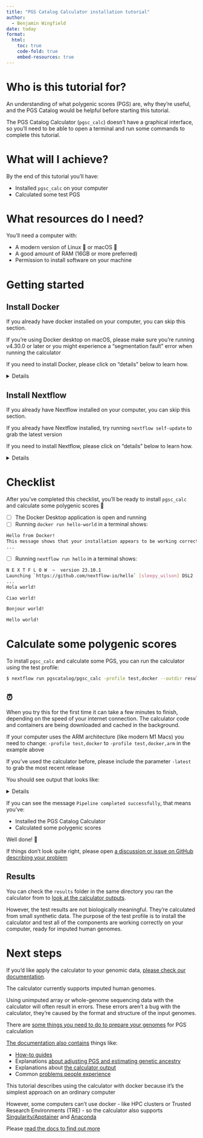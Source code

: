 ```yaml
---
title: "PGS Catalog Calculator installation tutorial"
author: 
  - Benjamin Wingfield
date: today
format: 
  html:
    toc: true
    code-fold: true
    embed-resources: true
---
```


# Who is this tutorial for?

An understanding of what polygenic scores (PGS) are, why they're useful, and the PGS Catalog would be helpful before starting this tutorial.

The PGS Catalog Calculator (`pgsc_calc`) doesn't have a graphical interface, so you'll need to be able to open a terminal and run some commands to complete this tutorial. 

# What will I achieve?

By the end of this tutorial you'll have:

* Installed `pgsc_calc` on your computer
* Calculated some test PGS

# What resources do I need?

You'll need a computer with:

* A modern version of Linux 🐧 or macOS 🍏
* A good amount of RAM (16GB or more preferred)
* Permission to install software on your machine

# Getting started

## Install Docker

If you already have docker installed on your computer, you can skip this section. 

::: {.callout-important}
If you're using Docker desktop on macOS, please make sure you're running v4.30.0 or later or you might experience a "segmentation fault" error when running the calculator
:::

If you need to install Docker, please click on "details" below to learn how. 

<details>

We use docker to ship our software in containers to run on your computer. There are a lot of different tools for working with containers, but docker is the most popular.

The simplest way to install docker is by downloading [Docker Desktop](https://www.docker.com/products/docker-desktop/).

::: {.callout-tip} 
## Have you tried turning it off and on again?
You might need to restart your computer after you've installed docker for the first time
:::

You can check to see if docker desktop is running by opening a terminal and running:

```bash
$ docker run hello-world
```

You should see something that looks like:

```bash
Hello from Docker!
This message shows that your installation appears to be working correctly.

To generate this message, Docker took the following steps:
 1. The Docker client contacted the Docker daemon.
 2. The Docker daemon pulled the "hello-world" image from the Docker Hub.
    (arm64v8)
 3. The Docker daemon created a new container from that image which runs the
    executable that produces the output you are currently reading.
 4. The Docker daemon streamed that output to the Docker client, which sent it
    to your terminal.

To try something more ambitious, you can run an Ubuntu container with:
 $ docker run -it ubuntu bash

Share images, automate workflows, and more with a free Docker ID:
 https://hub.docker.com/

For more examples and ideas, visit:
 https://docs.docker.com/get-started/
```

</details>

## Install Nextflow 

If you already have Nextflow installed on your computer, you can skip this section. 

::: {.callout-tip} 
If you already have Nextflow installed, try running `nextflow self-update` to grab the latest version
:::

If you need to install Nextflow, please click on "details" below to learn how. 

<details>
`pgsc_calc` is built using [Nextflow](https://nextflow.io/), so you'll need Nextflow installed on your computer to run it. These installation steps are taken from [the Nextflow documentation](https://www.nextflow.io/docs/latest/install.html#install-nextflow). 

First, check if you have at least Java 11 installed on your computer:

```bash
$ java -version # java 21, looks good!
openjdk version "21.0.2" 2024-01-16
```

If you don't have Java installed, check the Nextflow documentation [for next steps](https://www.nextflow.io/docs/latest/install.html#requirements). 

Then, run:

```bash
$ curl -s https://get.nextflow.io | bash
```

This will create a file called `nextflow` in the current directory.

Make the file executable:

```bash
$ chmod +x nextflow
```

Then make your computer able to find the nextflow program:

```bash
$ sudo mv nextflow /usr/local/bin
```

Then check if nextflow is installed correctly:

```bash
$ nextflow info
```

You should see something like:

```bash
  Version: 23.10.1 build 5891
  Created: 12-01-2024 22:01 UTC (22:01 BST)
  System: Mac OS X 14.4.1
  Runtime: Groovy 3.0.19 on OpenJDK 64-Bit Server VM 21.0.2
  Encoding: UTF-8 (UTF-8)
```

::: {.callout-tip} 
If you'd like to learn more about Nextflow, the [nf-core community has a great explanation](https://nf-co.re/docs/usage/introduction)
:::

</details>

# Checklist

After you've completed this checklist, you'll be ready to install `pgsc_calc` and calculate some polygenic scores 🧬 

- [ ] The Docker Desktop application is open and running
- [ ] Running `docker run hello-world` in a terminal shows:

```bash
Hello from Docker!
This message shows that your installation appears to be working correctly.
...
```

- [ ] Running `nextflow run hello` in a terminal shows:

```bash
N E X T F L O W  ~  version 23.10.1
Launching `https://github.com/nextflow-io/hello` [sleepy_wilson] DSL2 - revision: 7588c46ffe [master]
...
Hola world!

Ciao world!

Bonjour world!

Hello world!
```

# Calculate some polygenic scores

To install `pgsc_calc` and calculate some PGS, you can run the calculator using the test profile: 

```bash
$ nextflow run pgscatalog/pgsc_calc -profile test,docker --outdir results
```

::: {.callout-tip}
# ⏰
When you try this for the first time it can take a few minutes to finish, depending on the speed of your internet connection. The calculator code and containers are being downloaded and cached in the background.  
:::

::: {.callout-important} 
If your computer uses the ARM architecture (like modern M1 Macs) you need to change: `-profile test,docker` to `-profile test,docker,arm` in the example above
:::

::: {.callout-tip}
If you've used the calculator before, please include the parameter `-latest` to grab the most recent release
:::

You should see output that looks like:

<details>

```bash
N E X T F L O W  ~  version 23.10.1
Pulling pgscatalog/pgsc_calc ...
 Already-up-to-date
Launching `https://github.com/pgscatalog/pgsc_calc` [chaotic_yalow] DSL2 - revision: 8bdf287d55 [main]

------------------------------------------------------
  pgscatalog/pgsc_calc v2.0.0-alpha.5-g8bdf287
------------------------------------------------------
Core Nextflow options
  revision                  : main
  runName                   : chaotic_yalow
  containerEngine           : docker
  launchDir                 : /Users/bwingfield/Documents/projects/pgsc_calc
  workDir                   : /Users/bwingfield/Documents/projects/pgsc_calc/work
  projectDir                : /Users/bwingfield/.nextflow/assets/pgscatalog/pgsc_calc
  userName                  : bwingfield
  profile                   : test,docker
  configFiles               :

Input/output options
  input                     : /Users/bwingfield/.nextflow/assets/pgscatalog/pgsc_calc/assets/examples/samplesheet.csv
  scorefile                 : /Users/bwingfield/.nextflow/assets/pgscatalog/pgsc_calc/assets/examples/scorefiles/PGS001229_22.txt
  outdir                    : /Users/bwingfield/.nextflow/assets/pgscatalog/pgsc_calc/results

Reference options
  ref_samplesheet           : /Users/bwingfield/.nextflow/assets/pgscatalog/pgsc_calc/assets/ancestry/reference.csv
  ld_grch37                 : /Users/bwingfield/.nextflow/assets/pgscatalog/pgsc_calc/assets/ancestry/high-LD-regions-hg19-GRCh37.txt
  ld_grch38                 : /Users/bwingfield/.nextflow/assets/pgscatalog/pgsc_calc/assets/ancestry/high-LD-regions-hg38-GRCh38.txt
  ancestry_checksums        : /Users/bwingfield/.nextflow/assets/pgscatalog/pgsc_calc/assets/ancestry/checksums.txt

Compatibility options
  target_build              : GRCh37

Max job request options
  max_cpus                  : 2
  max_memory                : 6.GB
  max_time                  : 6.h

Other parameters
  config_profile_name       : Test profile
  config_profile_description: Minimal test dataset to check pipeline function

!! Only displaying parameters that differ from the pipeline defaults !!
------------------------------------------------------
If you use pgscatalog/pgsc_calc for your analysis please cite:

* The Polygenic Score Catalog
  https://doi.org/10.1038/s41588-021-00783-5

* The nf-core framework
  https://doi.org/10.1038/s41587-020-0439-x

* Software dependencies
  https://github.com/pgscatalog/pgsc_calc/blob/master/CITATIONS.md

[b5/2b0584] Submitted process > PGSCATALOG_PGSCCALC:PGSCCALC:MAKE_COMPATIBLE:PLINK2_RELABELPVAR (cineca chromosome 22)
[54/5b2ef5] Submitted process > PGSCATALOG_PGSCCALC:PGSCCALC:INPUT_CHECK:COMBINE_SCOREFILES (1)
[22/8efca4] Submitted process > PGSCATALOG_PGSCCALC:PGSCCALC:MATCH:MATCH_VARIANTS (cineca chromosome 22)
[ee/f16912] Submitted process > PGSCATALOG_PGSCCALC:PGSCCALC:MATCH:MATCH_COMBINE (cineca)
[b9/aa6036] Submitted process > PGSCATALOG_PGSCCALC:PGSCCALC:APPLY_SCORE:PLINK2_SCORE (cineca chromosome 22 effect type additive 0)
[4d/c20fb0] Submitted process > PGSCATALOG_PGSCCALC:PGSCCALC:APPLY_SCORE:SCORE_AGGREGATE (cineca)
[f0/e5f070] Submitted process > PGSCATALOG_PGSCCALC:PGSCCALC:REPORT:SCORE_REPORT (cineca)
[59/71755b] Submitted process > PGSCATALOG_PGSCCALC:PGSCCALC:DUMPSOFTWAREVERSIONS (1)
-[pgscatalog/pgsc_calc] Pipeline completed successfully-
```
</details>

If you can see the message `Pipeline completed successfully`, that means you've:

* Installed the PGS Catalog Calculator
* Calculated some polygenic scores 

Well done! 🎉

::: {.callout-tip} 
If things don't look quite right, please open [a discussion or issue on GitHub describing your problem](https://github.com/PGScatalog/pgsc_calc/issues/new/choose)
:::

## Results 

You can check the `results` folder in the same directory you ran the calculator from to [look at the calculator outputs](https://pgsc-calc.readthedocs.io/en/latest/explanation/output.html). 

However, the test results are not biologically meaningful. They're calculated from small synthetic data. The purpose of the test profile is to install the calculator and test all of the components are working correctly on your computer, ready for imputed human genomes.

# Next steps

If you'd like apply the calculator to your genomic data, [please check our documentation](https://pgsc-calc.readthedocs.io/en/latest/getting-started.html#calculate-your-first-polygenic-scores). 

::: {.callout-important}
The calculator currently supports imputed human genomes.

Using unimputed array or whole-genome sequencing data with the calculator will often result in errors. These errors aren't a bug with the calculator, they're caused by the format and structure of the input genomes.

There are [some things you need to do to prepare your genomes](https://pgsc-calc.readthedocs.io/en/latest/how-to/prepare.html) for PGS calculation
:::

[The documentation also contains](https://pgsc-calc.readthedocs.io/en/latest/index.html) things like:

* [How-to guides](https://pgsc-calc.readthedocs.io/en/latest/how-to/index.html)
* Explanations [about adjusting PGS and estimating genetic ancestry](https://pgsc-calc.readthedocs.io/en/latest/explanation/geneticancestry.html)
* Explanations about [the calculator output](https://pgsc-calc.readthedocs.io/en/latest/explanation/output.html)
* Common [problems people experience](https://pgsc-calc.readthedocs.io/en/latest/troubleshooting.html)

::: {.callout-tip} 
This tutorial describes using the calculator with docker because it's the simplest approach on an ordinary computer

However, some computers can't use docker - like HPC clusters or Trusted Research Environments (TRE) - so the calculator also supports [Singularity/Apptainer](https://apptainer.org/) and [Anaconda](https://www.anaconda.com/)

Please [read the docs to find out more](https://pgsc-calc.readthedocs.io)
:::

